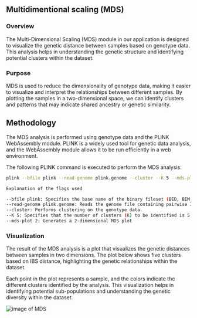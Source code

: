 
## Multidimentional scaling (MDS) 

### Overview

The Multi-Dimensional Scaling (MDS) module in our application is designed to visualize the genetic distance between samples based on genotype data. This analysis helps in understanding the genetic structure and identifying potential clusters within the dataset.

### Purpose

MDS is used to reduce the dimensionality of genotype data, making it easier to visualize and interpret the relationships between different samples. By plotting the samples in a two-dimensional space, we can identify clusters and patterns that may indicate shared ancestry or genetic similarity.

## Methodology

The MDS analysis is performed using genotype data and the PLINK WebAssembly module. PLINK is a widely used tool for genetic data analysis, and the WebAssembly module allows it to be run efficiently in a web environment.

The following PLINK command is executed to perform the MDS analysis:

```bash
plink --bfile plink --read-genome plink.genome --cluster --K 5 --mds-plot 2 

Explanation of the flags used

--bfile plink: Specifies the base name of the binary fileset (BED, BIM, and FAM files) to be used.
--read-genome plink.genome: Reads the genome file containing pairwise IBS (Identity by State) distance information.
--cluster: Performs clustering on the genotype data.
--K 5: Specifies that the number of clusters (K) to be identified is 5.
--mds-plot 2: Generates a 2-dimensional MDS plot

```
### Visualization

The result of the MDS analysis is a plot that visualizes the genetic distances between samples in two dimensions. The plot below shows five clusters based on IBS distance, highlighting the genetic relationships within the dataset.

Each point in the plot represents a sample, and the colors indicate the different clusters identified by the analysis. This visualization helps in identifying potential sub-populations and understanding the genetic diversity within the dataset.

<Image src="/MDS.png" alt="image of MDS"/>


